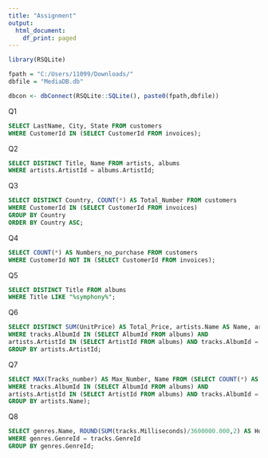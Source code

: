 ```yaml
---
title: "Assignment"
output:
  html_document:
    df_print: paged
---
```


```r
library(RSQLite)

fpath = "C:/Users/11099/Downloads/"
dbfile = "MediaDB.db"

dbcon <- dbConnect(RSQLite::SQLite(), paste0(fpath,dbfile))
```

Q1
```sql
SELECT LastName, City, State FROM customers
WHERE CustomerId IN (SELECT CustomerId FROM invoices);
```

Q2
```sql
SELECT DISTINCT Title, Name FROM artists, albums
WHERE artists.ArtistId = albums.ArtistId;
```

Q3
```sql
SELECT DISTINCT Country, COUNT(*) AS Total_Number FROM customers
WHERE CustomerId IN (SELECT CustomerId FROM invoices)
GROUP BY Country
ORDER BY Country ASC;
```

Q4
```sql
SELECT COUNT(*) AS Numbers_no_purchase FROM customers
WHERE CustomerId NOT IN (SELECT CustomerId FROM invoices);
```

Q5
```sql
SELECT DISTINCT Title FROM albums
WHERE Title LIKE "%symphony%";
```

Q6
```sql
SELECT DISTINCT SUM(UnitPrice) AS Total_Price, artists.Name AS Name, artists.ArtistId FROM tracks, albums, artists
WHERE tracks.AlbumId IN (SELECT AlbumId FROM albums) AND
artists.ArtistId IN (SELECT ArtistId FROM albums) AND tracks.AlbumId = albums.AlbumId AND albums.ArtistId = artists.ArtistId
GROUP BY artists.ArtistId;
```

Q7
```sql
SELECT MAX(Tracks_number) AS Max_Number, Name FROM (SELECT COUNT(*) AS Tracks_number, artists.Name AS Name FROM tracks, albums, artists
WHERE tracks.AlbumId IN (SELECT AlbumId FROM albums) AND
artists.ArtistId IN (SELECT ArtistId FROM albums) AND tracks.AlbumId = albums.AlbumId AND albums.ArtistId = artists.ArtistId
GROUP BY artists.Name);
```

Q8
```sql
SELECT genres.Name, ROUND(SUM(tracks.Milliseconds)/3600000.000,2) AS Hours FROM genres, tracks
WHERE genres.GenreId = tracks.GenreId
GROUP BY genres.GenreId;

```

